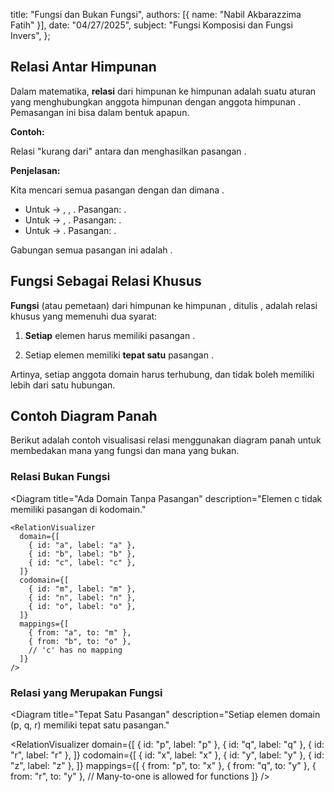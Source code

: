 
  title: "Fungsi dan Bukan Fungsi",
  authors: [{ name: "Nabil Akbarazzima Fatih" }],
  date: "04/27/2025",
  subject: "Fungsi Komposisi dan Fungsi Invers",
};

## Relasi Antar Himpunan

Dalam matematika, **relasi** dari himpunan <InlineMath math="A" /> ke himpunan <InlineMath math="B" /> adalah suatu aturan yang menghubungkan anggota himpunan <InlineMath math="A" /> dengan anggota himpunan <InlineMath math="B" />. Pemasangan ini bisa dalam bentuk apapun.

**Contoh:**

Relasi "kurang dari" antara <InlineMath math="A = \{1, 2, 3\}" /> dan <InlineMath math="B = \{1, 2, 3, 4\}" /> menghasilkan pasangan <InlineMath math="(1, 2), (1, 3), (1, 4), (2, 3), (2, 4), (3, 4)" />.

**Penjelasan:**

Kita mencari semua pasangan <InlineMath math="(a, b)" /> dengan <InlineMath math="a \in A" /> dan <InlineMath math="b \in B" /> dimana <InlineMath math="a < b" />.

- Untuk <InlineMath math="a=1" /> -> <InlineMath math="1 < 2" />, <InlineMath math="1 < 3" />, <InlineMath math="1 < 4" />. Pasangan: <InlineMath math="(1, 2), (1, 3), (1, 4)" />.
- Untuk <InlineMath math="a=2" /> -> <InlineMath math="2 < 3" />, <InlineMath math="2 < 4" />. Pasangan: <InlineMath math="(2, 3), (2, 4)" />.
- Untuk <InlineMath math="a=3" /> -> <InlineMath math="3 < 4" />. Pasangan: <InlineMath math="(3, 4)" />.

Gabungan semua pasangan ini adalah <InlineMath math="\{(1, 2), (1, 3), (1, 4), (2, 3), (2, 4), (3, 4)\}" />.

## Fungsi Sebagai Relasi Khusus

**Fungsi** (atau pemetaan) <InlineMath math="f" /> dari himpunan <InlineMath math="A" /> ke himpunan <InlineMath math="B" />, ditulis <InlineMath math="f: A \to B" />, adalah relasi khusus yang memenuhi dua syarat:

1.  **Setiap** elemen <InlineMath math="x \in A" /> harus memiliki pasangan <InlineMath math="y \in B" />.

    <BlockMath math="\forall x \in A, \exists y \in B \text{ sehingga } (x, y) \in f" />

2.  Setiap elemen <InlineMath math="x \in A" /> memiliki **tepat satu** pasangan <InlineMath math="y \in B" />.

    <BlockMath math="\text{Jika } (x, y_1) \in f \text{ dan } (x, y_2) \in f, \text{ maka } y_1 = y_2" />

Artinya, setiap anggota domain harus terhubung, dan tidak boleh memiliki lebih dari satu hubungan.

## Contoh Diagram Panah

Berikut adalah contoh visualisasi relasi menggunakan diagram panah untuk membedakan mana yang fungsi dan mana yang bukan.

### Relasi Bukan Fungsi

<div className="flex flex-col gap-4">
  <Diagram
    title="Satu ke Banyak"
    description="Elemen b memiliki lebih dari satu pasangan (m dan n)."
  >
    <RelationVisualizer
      domain={[
        { id: "a", label: "a" },
        { id: "b", label: "b" },
        { id: "c", label: "c" },
      ]}
      codomain={[
        { id: "m", label: "m" },
        { id: "n", label: "n" },
      ]}
      mappings={[
        { from: "a", to: "m" },
        { from: "b", to: "m" },
        { from: "b", to: "n" },
        { from: "c", to: "n" },
      ]}
    />
  </Diagram>

  <Diagram
    title="Ada Domain Tanpa Pasangan"
    description="Elemen c tidak memiliki pasangan di kodomain."
  >
    <RelationVisualizer
      domain={[
        { id: "a", label: "a" },
        { id: "b", label: "b" },
        { id: "c", label: "c" },
      ]}
      codomain={[
        { id: "m", label: "m" },
        { id: "n", label: "n" },
        { id: "o", label: "o" },
      ]}
      mappings={[
        { from: "a", to: "m" },
        { from: "b", to: "o" },
        // 'c' has no mapping
      ]}
    />
  </Diagram>
</div>

### Relasi yang Merupakan Fungsi

<Diagram
  title="Tepat Satu Pasangan"
  description="Setiap elemen domain (p, q, r) memiliki tepat satu pasangan."
>
  <RelationVisualizer
    domain={[
      { id: "p", label: "p" },
      { id: "q", label: "q" },
      { id: "r", label: "r" },
    ]}
    codomain={[
      { id: "x", label: "x" },
      { id: "y", label: "y" },
      { id: "z", label: "z" },
    ]}
    mappings={[
      { from: "p", to: "x" },
      { from: "q", to: "y" },
      { from: "r", to: "y" }, // Many-to-one is allowed for functions
    ]}
  />
</Diagram>
